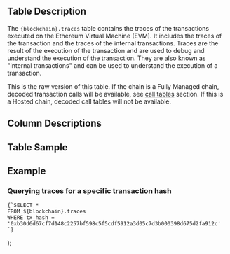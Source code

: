   <div>
    <h2>Table Description</h2>
    <p>
      The <code>{blockchain}.traces</code> table contains the traces of the transactions executed on the Ethereum Virtual Machine (EVM). It includes the traces of the transaction and the traces of the internal transactions. Traces are the result of the execution of the transaction and are used to debug and understand the execution of the transaction. They are also known as "internal transactions" and can be used to understand the execution of a transaction.
    </p>
    <Tip> 
      This is the raw version of this table. If the chain is a Fully Managed chain, decoded transaction calls will be available, see <a href={`/data-catalog/evm/${blockchain}/decoded/call-tables`}>call tables</a> section. If this is a Hosted chain, decoded call tables will not be available.
    </Tip>
    <h2>Column Descriptions</h2>
    <ColumnDescriptions tableSchema={blockchain} tableName="traces" />
    <h2>Table Sample</h2>
    <TableSample tableSchema={blockchain} tableName="traces" />
    <h2>Example</h2>
    <h3>Querying traces for a specific transaction hash</h3>
    <pre><code>{`SELECT *
FROM ${blockchain}.traces
WHERE tx_hash = '0xb30d6d67cf7d148c2257bf598c5f5cdf5912a3d05c7d3b000398d675d2fa912c'
`}</code></pre>
  </div>
);
